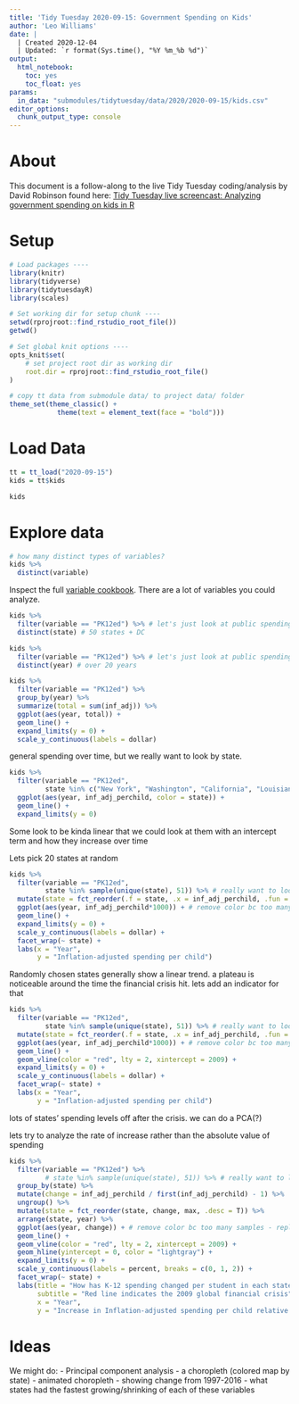 ```yaml
---
title: 'Tidy Tuesday 2020-09-15: Government Spending on Kids'
author: 'Leo Williams'
date: |
  | Created 2020-12-04
  | Updated: `r format(Sys.time(), "%Y %m_%b %d")`
output: 
  html_notebook: 
    toc: yes
    toc_float: yes
params:
  in_data: "submodules/tidytuesday/data/2020/2020-09-15/kids.csv"
editor_options: 
  chunk_output_type: console
---
```


# About

This document is a follow-along to the live Tidy Tuesday coding/analysis by David Robinson found here: [Tidy Tuesday live screencast: Analyzing government spending on kids in R](https://www.youtube.com/watch?v=dHRPrVsnNwo)

# Setup

```r
# Load packages ----
library(knitr)
library(tidyverse)
library(tidytuesdayR)
library(scales)

# Set working dir for setup chunk ----
setwd(rprojroot::find_rstudio_root_file())
getwd()

# Set global knit options ----
opts_knit$set(
    # set project root dir as working dir
    root.dir = rprojroot::find_rstudio_root_file()
)
```

```r
# copy tt data from submodule data/ to project data/ folder
theme_set(theme_classic() +
            theme(text = element_text(face = "bold")))
```

# Load Data

```r
tt = tt_load("2020-09-15")
kids = tt$kids
```

```r
kids
```


# Explore data

```r
# how many distinct types of variables?
kids %>%
  distinct(variable)
```

Inspect the full [variable cookbook](https://jrosen48.github.io/tidykids/articles/tidykids-codebook.html). There are a lot of variables you could analyze.

```r
kids %>%
  filter(variable == "PK12ed") %>% # let's just look at public spending for K-12
  distinct(state) # 50 states + DC
```

```r
kids %>%
  filter(variable == "PK12ed") %>% # let's just look at public spending for K-12
  distinct(year) # over 20 years
```

```r
kids %>%
  filter(variable == "PK12ed") %>%
  group_by(year) %>%
  summarize(total = sum(inf_adj)) %>%
  ggplot(aes(year, total)) +
  geom_line() +
  expand_limits(y = 0) +
  scale_y_continuous(labels = dollar)
```
general spending over time, but we really want to look by state.

```r
kids %>%
  filter(variable == "PK12ed", 
         state %in% c("New York", "Washington", "California", "Louisiana", "Texas", "Florida")) %>% # really want to look by state
  ggplot(aes(year, inf_adj_perchild, color = state)) +
  geom_line() +
  expand_limits(y = 0)
```
Some look to be kinda linear that we could look at them with an intercept term and how they increase over time

Lets pick 20 states at random
```r
kids %>%
  filter(variable == "PK12ed", 
         state %in% sample(unique(state), 51)) %>% # really want to look by state
  mutate(state = fct_reorder(.f = state, .x = inf_adj_perchild, .fun = max, .desc = T)) %>% # reorder plot based on max value on every states line
  ggplot(aes(year, inf_adj_perchild*1000)) + # remove color bc too many samples - replace with facet
  geom_line() +
  expand_limits(y = 0) +
  scale_y_continuous(labels = dollar) +
  facet_wrap(~ state) +
  labs(x = "Year", 
       y = "Inflation-adjusted spending per child")
```
Randomly chosen states generally show a linear trend. a plateau is noticeable around the time the financial crisis hit. lets add an indicator for that

```r
kids %>%
  filter(variable == "PK12ed", 
         state %in% sample(unique(state), 51)) %>% # really want to look by state
  mutate(state = fct_reorder(.f = state, .x = inf_adj_perchild, .fun = max, .desc = T)) %>% # reorder plot based on max value on every states line
  ggplot(aes(year, inf_adj_perchild*1000)) + # remove color bc too many samples - replace with facet
  geom_line() +
  geom_vline(color = "red", lty = 2, xintercept = 2009) +
  expand_limits(y = 0) +
  scale_y_continuous(labels = dollar) +
  facet_wrap(~ state) +
  labs(x = "Year", 
       y = "Inflation-adjusted spending per child")
```
lots of states' spending levels off after the crisis. we can do a PCA(?)

lets try to analyze the rate of increase rather than the absolute value of spending
```r
kids %>%
  filter(variable == "PK12ed") %>%
         # state %in% sample(unique(state), 51)) %>% # really want to look by state
  group_by(state) %>%
  mutate(change = inf_adj_perchild / first(inf_adj_perchild) - 1) %>%
  ungroup() %>%
  mutate(state = fct_reorder(state, change, max, .desc = T)) %>%
  arrange(state, year) %>%
  ggplot(aes(year, change)) + # remove color bc too many samples - replace with facet
  geom_line() +
  geom_vline(color = "red", lty = 2, xintercept = 2009) +
  geom_hline(yintercept = 0, color = "lightgray") +
  expand_limits(y = 0) +
  scale_y_continuous(labels = percent, breaks = c(0, 1, 2)) +
  facet_wrap(~ state) +
  labs(title = "How has K-12 spending changed per student in each state?",
       subtitle = "Red line indicates the 2009 global financial crisis",
       x = "Year", 
       y = "Increase in Inflation-adjusted spending per child relative to 1997")
```


# Ideas

We might do:
- Principal component analysis
- a choropleth (colored map by state)
- animated choropleth - showing change from 1997-2016
- what states had the fastest growing/shrinking of each of these variables
